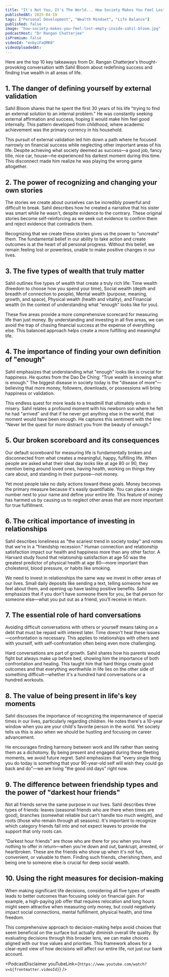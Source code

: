 ```yaml
---
title: "It's Not You, It's The World... How Society Makes You Feel Lost & Empty Inside | Sahil Bloom"
publishedAt: 2025-04-19
tags: ["Personal Development", "Wealth Mindset", "Life Balance"]
published: false
image: "how-society-makes-you-feel-lost-empty-inside-sahil-bloom.jpg"
podcastHost: "Dr Rangan Chatterjee"
isPremium: false
videoId: "enbyiFaQMK0"
videoUploadedAt:
---
```



<PodcastSummaryPageLayout frontmatter={frontmatter}>

Here are the top 10 key takeaways from Dr. Rangan Chatterjee's thought-provoking conversation with Sahil Bloom about redefining success and finding true wealth in all areas of life.

## 1. The danger of defining yourself by external validation

Sahil Bloom shares that he spent the first 30 years of his life "trying to find an external solution to an internal problem." He was constantly seeking external affirmation and success, hoping it would make him feel good internally. This pattern developed from childhood, where academic achievement was the primary currency in his household.

This pursuit of external validation led him down a path where he focused narrowly on financial success while neglecting other important areas of his life. Despite achieving what society deemed as success—a good job, fancy title, nice car, house—he experienced his darkest moment during this time. This disconnect made him realize he was playing the wrong game altogether.

## 2. The power of recognizing and changing your own stories

The stories we create about ourselves can be incredibly powerful and difficult to break. Sahil describes how he created a narrative that his sister was smart while he wasn't, despite evidence to the contrary. These original stories become self-reinforcing as we seek out evidence to confirm them and reject evidence that contradicts them.

Recognizing that we create these stories gives us the power to "uncreate" them. The fundamental belief in our ability to take action and create outcomes is at the heart of all personal progress. Without this belief, we remain feeling lost or powerless, unable to make positive changes in our lives.

## 3. The five types of wealth that truly matter

Sahil outlines five types of wealth that create a truly rich life: Time wealth (freedom to choose how you spend your time), Social wealth (depth and breadth of connection to people), Mental wealth (purpose, meaning, growth, and space), Physical wealth (health and vitality), and Financial wealth (in the context of understanding what "enough" looks like for you).

These five areas provide a more comprehensive scorecard for measuring life than just money. By understanding and investing in all five areas, we can avoid the trap of chasing financial success at the expense of everything else. This balanced approach helps create a more fulfilling and meaningful life.

## 4. The importance of finding your own definition of "enough"

Sahil emphasizes that understanding what "enough" looks like is crucial for happiness. He quotes from the Dao De Ching: "True wealth is knowing what is enough." The biggest disease in society today is the "disease of more"—believing that more money, followers, downloads, or possessions will bring happiness or validation.

This endless quest for more leads to a treadmill that ultimately ends in misery. Sahil relates a profound moment with his newborn son where he felt he had "arrived" and that if he never got anything else in the world, that moment would have been enough. He captures this sentiment with the line: "Never let the quest for more distract you from the beauty of enough."

## 5. Our broken scoreboard and its consequences

Our default scoreboard for measuring life is fundamentally broken and disconnected from what creates a meaningful, happy, fulfilling life. When people are asked what their ideal day looks like at age 80 or 90, they mention being around loved ones, having health, working on things they care about, and standing in their purpose—not money.

Yet most people take no daily actions toward these goals. Money becomes the primary measure because it's easily quantifiable. You can place a single number next to your name and define your entire life. This feature of money has harmed us by causing us to neglect other areas that are more important for true fulfillment.

## 6. The critical importance of investing in relationships

Sahil describes loneliness as "the scariest trend in society today" and notes that we're in a "friendship recession." Human connection and relationship satisfaction impact our health and happiness more than any other factor. A Harvard study found that relationship satisfaction at age 50 was the greatest predictor of physical health at age 80—more important than cholesterol, blood pressure, or habits like smoking.

We need to invest in relationships the same way we invest in other areas of our lives. Small daily deposits like sending a text, telling someone how we feel about them, and opening up have lasting positive benefits. Sahil emphasizes that if you don't have someone there for you, be that person for someone else—what you put out as a friend, you'll receive in return.

## 7. The essential role of hard conversations

Avoiding difficult conversations with others or yourself means taking on a debt that must be repaid with interest later. Time doesn't heal these issues—confrontation is necessary. This applies to relationships with others and with yourself, with self-confrontation often being even more challenging.

Hard conversations are part of growth. Sahil shares how his parents would fight but always make up before bed, showing him the importance of both confrontation and healing. This taught him that hard things create good outcomes and that everything worthwhile in life lies on the other side of something difficult—whether it's a hundred hard conversations or a hundred workouts.

## 8. The value of being present in life's key moments

Sahil discusses the importance of recognizing the impermanence of special times in our lives, particularly regarding children. He notes there's a 10-year window when you are your child's favorite person in the world. Yet society tells us this is also when we should be hustling and focusing on career advancement.

He encourages finding harmony between work and life rather than seeing them as a dichotomy. By being present and engaged during these fleeting moments, we avoid future regret. Sahil emphasizes that "every single thing you do today is something that your 90-year-old self will wish they could go back and do"—we are living "the good old days" right now.

## 9. The difference between friendship types and the power of "darkest hour friends"

Not all friends serve the same purpose in our lives. Sahil describes three types of friends: leaves (seasonal friends who are there when times are good), branches (somewhat reliable but can't handle too much weight), and roots (those who remain through all seasons). It's important to recognize which category friends fall into and not expect leaves to provide the support that only roots can.

"Darkest hour friends" are those who are there for you when you have nothing to offer in return—when you're down and out, bankrupt, arrested, or heartbroken. These are the friends who show up when it's not fun, convenient, or valuable to them. Finding such friends, cherishing them, and being one to someone else is crucial for deep social wealth.

## 10. Using the right measures for decision-making

When making significant life decisions, considering all five types of wealth leads to better outcomes than focusing solely on financial gain. For example, a high-paying job offer that requires relocation and long hours might seem attractive when measuring only money, but could negatively impact social connections, mental fulfillment, physical health, and time freedom.

This comprehensive approach to decision-making helps avoid choices that seem beneficial on the surface but actually diminish overall life quality. By evaluating decisions through this broader lens, we can make choices aligned with our true values and priorities. This framework allows for a clear-eyed view of how decisions will affect our entire life, not just our bank account.

<PodcastDisclaimer
  youTubeLink={`https://www.youtube.com/watch?v=${frontmatter.videoId}`}
/>

</PodcastSummaryPageLayout>
